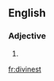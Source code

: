 ==English==

===Adjective===
{{head|en|adjective superlative form}}

# {{en-superlative of|divine}}

[[fr:divinest]]